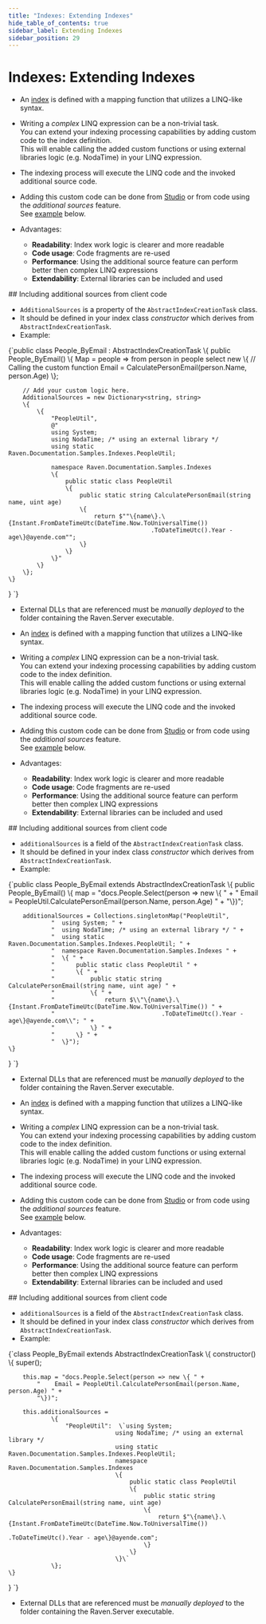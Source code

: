 ---
title: "Indexes: Extending Indexes"
hide_table_of_contents: true
sidebar_label: Extending Indexes
sidebar_position: 29
---




# Indexes: Extending Indexes
<LanguageSwitcher supportedLanguages={supportedLanguages} />
<LanguageContent language="csharp">

<Admonition type="note" title="Note">

* An [index](../indexes/what-are-indexes.mdx) is defined with a mapping function that utilizes a LINQ-like syntax.  
  
* Writing a _complex_ LINQ expression can be a non-trivial task.  
  You can extend your indexing processing capabilities by adding custom code to the index definition.  
  This will enable calling the added custom functions or using external libraries logic (e.g. NodaTime) in your LINQ expression.  

* The indexing process will execute the LINQ code and the invoked additional source code.  

* Adding this custom code can be done from [Studio](../studio/database/indexes/create-map-index.mdx#additional-sources) or from code using the _additional sources_ feature.  
  See [example](../indexes/extending-indexes.mdx#including-additional-sources-from-client-code) below.  

* Advantages:
  * **Readability**:   Index work logic is clearer and more readable  
  * **Code usage**:    Code fragments are re-used  
  * **Performance**:   Using the additional source feature can perform better then complex LINQ expressions  
  * **Extendability**: External libraries can be included and used  

</Admonition>
## Including additional sources from client code

* `AdditionalSources` is a property of the `AbstractIndexCreationTask` class.  
* It should be defined in your index class _constructor_ which derives from `AbstractIndexCreationTask`.  
* Example:  

<TabItem value="additional_sources_1" label="additional_sources_1">
<CodeBlock language="csharp">
{`public class People_ByEmail : AbstractIndexCreationTask<Person>
\{
    public People_ByEmail()
    \{
        Map = people => from person in people
                        select new
                        \{
                            // Calling the custom function
                            Email = CalculatePersonEmail(person.Name, person.Age)
                        \};

        // Add your custom logic here. 
        AdditionalSources = new Dictionary<string, string>
        \{
            \{
                "PeopleUtil",
                @"
                using System;
                using NodaTime; /* using an external library */
                using static Raven.Documentation.Samples.Indexes.PeopleUtil;

                namespace Raven.Documentation.Samples.Indexes
                \{
                    public static class PeopleUtil
                    \{
                        public static string CalculatePersonEmail(string name, uint age)
                        \{
                            return $""\{name\}.\{Instant.FromDateTimeUtc(DateTime.Now.ToUniversalTime())
                                            .ToDateTimeUtc().Year - age\}@ayende.com"";
                        \}
                    \}
                \}"
            \}
        \};
    \}
\}
`}
</CodeBlock>
</TabItem>



<Admonition type="note" title="Note: Deploying External DLLs" id="note-deploying-external-dlls" href="#note-deploying-external-dlls">

* External DLLs that are referenced must be _manually deployed_ to the folder containing the Raven.Server executable.  

</Admonition>


</LanguageContent>
<LanguageContent language="java">

<Admonition type="note" title="Note">

* An [index](../indexes/what-are-indexes.mdx) is defined with a mapping function that utilizes a LINQ-like syntax.  
  
* Writing a _complex_ LINQ expression can be a non-trivial task.  
  You can extend your indexing processing capabilities by adding custom code to the index definition.  
  This will enable calling the added custom functions or using external libraries logic (e.g. NodaTime) in your LINQ expression.  

* The indexing process will execute the LINQ code and the invoked additional source code.  

* Adding this custom code can be done from [Studio](../studio/database/indexes/create-map-index.mdx#additional-sources) or from code using the _additional sources_ feature.  
  See [example](../indexes/extending-indexes.mdx#including-additional-sources-from-client-code) below.  

* Advantages:
  * **Readability**:   Index work logic is clearer and more readable  
  * **Code usage**:    Code fragments are re-used  
  * **Performance**:   Using the additional source feature can perform better then complex LINQ expressions  
  * **Extendability**: External libraries can be included and used  

</Admonition>
## Including additional sources from client code

* `additionalSources` is a field of the `AbstractIndexCreationTask` class.  
* It should be defined in your index class _constructor_ which derives from `AbstractIndexCreationTask`.  
* Example:  

<TabItem value="additional_sources_1" label="additional_sources_1">
<CodeBlock language="java">
{`public class People_ByEmail extends AbstractIndexCreationTask \{
    public People_ByEmail() \{
        map = "docs.People.Select(person => new \{ " +
            "    Email = PeopleUtil.CalculatePersonEmail(person.Name, person.Age) " +
            "\})";

        additionalSources = Collections.singletonMap("PeopleUtil",
                "  using System; " +
                "  using NodaTime; /* using an external library */ " +
                "  using static Raven.Documentation.Samples.Indexes.PeopleUtil; " +
                "  namespace Raven.Documentation.Samples.Indexes " +
                "  \{ " +
                "      public static class PeopleUtil " +
                "      \{ " +
                "          public static string CalculatePersonEmail(string name, uint age) " +
                "          \{ " +
                "              return $\\"\{name\}.\{Instant.FromDateTimeUtc(DateTime.Now.ToUniversalTime()) " +
                "                              .ToDateTimeUtc().Year - age\}@ayende.com\\"; " +
                "          \} " +
                "      \} " +
                "  \}");
    \}
\}
`}
</CodeBlock>
</TabItem>



<Admonition type="note" title="Note: Deploying External DLLs" id="note-deploying-external-dlls" href="#note-deploying-external-dlls">

* External DLLs that are referenced must be _manually deployed_ to the folder containing the Raven.Server executable.  

</Admonition>


</LanguageContent>
<LanguageContent language="nodejs">

<Admonition type="note" title="Note">

* An [index](../indexes/what-are-indexes.mdx) is defined with a mapping function that utilizes a LINQ-like syntax.  
  
* Writing a _complex_ LINQ expression can be a non-trivial task.  
  You can extend your indexing processing capabilities by adding custom code to the index definition.  
  This will enable calling the added custom functions or using external libraries logic (e.g. NodaTime) in your LINQ expression.  

* The indexing process will execute the LINQ code and the invoked additional source code.  

* Adding this custom code can be done from [Studio](../studio/database/indexes/create-map-index.mdx#additional-sources) or from code using the _additional sources_ feature.  
  See [example](../indexes/extending-indexes.mdx#including-additional-sources-from-client-code) below.  

* Advantages:
  * **Readability**:   Index work logic is clearer and more readable  
  * **Code usage**:    Code fragments are re-used  
  * **Performance**:   Using the additional source feature can perform better then complex LINQ expressions  
  * **Extendability**: External libraries can be included and used  

</Admonition>
## Including additional sources from client code

* `additionalSources` is a field of the `AbstractIndexCreationTask` class.  
* It should be defined in your index class _constructor_ which derives from `AbstractIndexCreationTask`.  
* Example:  

<TabItem value="additional_sources_1" label="additional_sources_1">
<CodeBlock language="js">
{`class People_ByEmail extends AbstractIndexCreationTask \{
    constructor() \{
        super();

        this.map = "docs.People.Select(person => new \{ " +
            "    Email = PeopleUtil.CalculatePersonEmail(person.Name, person.Age) " +
            "\})";

        this.additionalSources = 
                \{ 
                    "PeopleUtil":  \`using System; 
                                  using NodaTime; /* using an external library */ 
                                  using static Raven.Documentation.Samples.Indexes.PeopleUtil; 
                                  namespace Raven.Documentation.Samples.Indexes 
                                  \{ 
                                      public static class PeopleUtil 
                                      \{ 
                                          public static string CalculatePersonEmail(string name, uint age) 
                                          \{ 
                                              return $"\{name\}.\{Instant.FromDateTimeUtc(DateTime.Now.ToUniversalTime()) 
                                                              .ToDateTimeUtc().Year - age\}@ayende.com"; 
                                          \} 
                                      \} 
                                  \}\`
                \};
    \}
\}
`}
</CodeBlock>
</TabItem>



<Admonition type="note" title="Note: Deploying External DLLs" id="note-deploying-external-dlls" href="#note-deploying-external-dlls">

* External DLLs that are referenced must be _manually deployed_ to the folder containing the Raven.Server executable.  

</Admonition>


</LanguageContent>

<!---
### Indexes
- [What are Indexes](../indexes/what-are-indexes)


-->